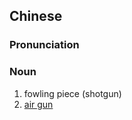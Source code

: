 {{also|鸟枪}}
==Chinese==
{{zh-forms|s=鸟枪}}

===Pronunciation===
{{zh-pron
|m=niǎoqiāng
|c=niu5 coeng1
|cat=n
}}

===Noun===
{{zh-noun}}

# fowling piece (shotgun)
# [[air gun]]

{{zh-cat|Weapons}}